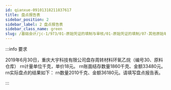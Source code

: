 ```yaml
---
id: qianxue-09101318211837617
title: 盘点报告表
sidebar_position: 2
sidebar_label: 2 盘点报告表
sidebar_class_name: green
slug: /基础会计/jc-1/973/01-原始凭证的填制与审核/01-原始凭证的填制/07-其他原始单据填制实训/qianxue-0910131807488850909/qianxue-09101318211837617/盘点报告表
---
```


:::info 要求

2019年6月30日，重庆大宇科技有限公司盘存周转材料环氧乙烷（编号30、原料仓库）
rn计量单位千克，单价18元。
rn账面结存数量1860千克、金额33480元。
rn实际盘点的结果如下：
rn数量2010千克、金额36180元。请填写盘点报告表。

:::
